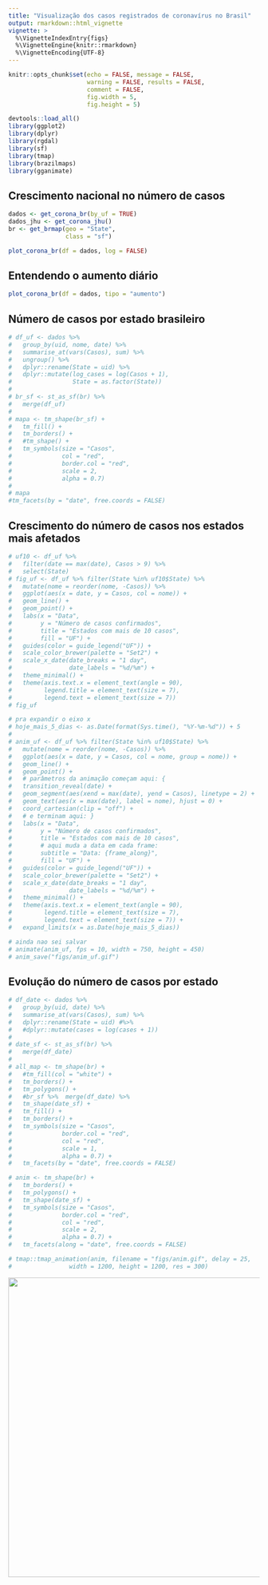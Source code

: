 ```yaml
---
title: "Visualização dos casos registrados de coronavírus no Brasil"
output: rmarkdown::html_vignette
vignette: >
  %\VignetteIndexEntry{figs}
  %\VignetteEngine{knitr::rmarkdown}
  %\VignetteEncoding{UTF-8}
---
```


```r
knitr::opts_chunk$set(echo = FALSE, message = FALSE, 
                      warning = FALSE, results = FALSE, 
                      comment = FALSE, 
                      fig.width = 5, 
                      fig.height = 5)
```


```r
devtools::load_all()
library(ggplot2)
library(dplyr)
library(rgdal)
library(sf)
library(tmap)
library(brazilmaps)
library(gganimate)
```


## Crescimento nacional no número de casos

```r
dados <- get_corona_br(by_uf = TRUE)
dados_jhu <- get_corona_jhu()
br <- get_brmap(geo = "State",
                class = "sf")
```


```r
plot_corona_br(df = dados, log = FALSE)
```


## Entendendo o aumento diário

```r
plot_corona_br(df = dados, tipo = "aumento")
```

## Número de casos por estado brasileiro

```r
# df_uf <- dados %>% 
#   group_by(uid, nome, date) %>%
#   summarise_at(vars(Casos), sum) %>%
#   ungroup() %>% 
#   dplyr::rename(State = uid) %>%
#   dplyr::mutate(log_cases = log(Casos + 1), 
#                 State = as.factor(State))
# 
# br_sf <- st_as_sf(br) %>%  
#   merge(df_uf)
#   
# mapa <- tm_shape(br_sf) +
#   tm_fill() +
#   tm_borders() +
#   #tm_shape() +
#   tm_symbols(size = "Casos", 
#              col = "red", 
#              border.col = "red",
#              scale = 2, 
#              alpha = 0.7)
# 
# mapa
#tm_facets(by = "date", free.coords = FALSE)
```

## Crescimento do número de casos nos estados mais afetados

```r
# uf10 <- df_uf %>% 
#   filter(date == max(date), Casos > 9) %>%
#   select(State)
# fig_uf <- df_uf %>% filter(State %in% uf10$State) %>% 
#   mutate(nome = reorder(nome, -Casos)) %>% 
#   ggplot(aes(x = date, y = Casos, col = nome)) + 
#   geom_line() +
#   geom_point() +
#   labs(x = "Data", 
#        y = "Número de casos confirmados", 
#        title = "Estados com mais de 10 casos", 
#        fill = "UF") +
#   guides(color = guide_legend("UF")) +
#   scale_color_brewer(palette = "Set2") +
#   scale_x_date(date_breaks = "1 day", 
#                date_labels = "%d/%m") +
#   theme_minimal() +
#   theme(axis.text.x = element_text(angle = 90), 
#         legend.title = element_text(size = 7), 
#         legend.text = element_text(size = 7))
# fig_uf
```


```r
# pra expandir o eixo x 
# hoje_mais_5_dias <- as.Date(format(Sys.time(), "%Y-%m-%d")) + 5
# 
# anim_uf <- df_uf %>% filter(State %in% uf10$State) %>% 
#   mutate(nome = reorder(nome, -Casos)) %>% 
#   ggplot(aes(x = date, y = Casos, col = nome, group = nome)) + 
#   geom_line() +
#   geom_point() +
#   # parâmetros da animação começam aqui: {
#   transition_reveal(date) +
#   geom_segment(aes(xend = max(date), yend = Casos), linetype = 2) + 
#   geom_text(aes(x = max(date), label = nome), hjust = 0) +
#   coord_cartesian(clip = "off") +
#   # e terminam aqui: }
#   labs(x = "Data", 
#        y = "Número de casos confirmados", 
#        title = "Estados com mais de 10 casos", 
#        # aqui muda a data em cada frame:
#        subtitle = "Data: {frame_along}",
#        fill = "UF") +
#   guides(color = guide_legend("UF")) +
#   scale_color_brewer(palette = "Set2") +
#   scale_x_date(date_breaks = "1 day", 
#                date_labels = "%d/%m") +
#   theme_minimal() +
#   theme(axis.text.x = element_text(angle = 90), 
#         legend.title = element_text(size = 7), 
#         legend.text = element_text(size = 7)) +
#   expand_limits(x = as.Date(hoje_mais_5_dias))

# ainda nao sei salvar
# animate(anim_uf, fps = 10, width = 750, height = 450)
# anim_save("figs/anim_uf.gif")

```


## Evolução do número de casos por estado

```r
# df_date <- dados %>% 
#   group_by(uid, date) %>%
#   summarise_at(vars(Casos), sum) %>%
#   dplyr::rename(State = uid) #%>%
#   #dplyr::mutate(cases = log(cases + 1))
# 
# date_sf <- st_as_sf(br) %>%  
#   merge(df_date)
# 
# all_map <- tm_shape(br) +
#   #tm_fill(col = "white") +
#   tm_borders() +
#   tm_polygons() +
#   #br_sf %>%  merge(df_date) %>%
#   tm_shape(date_sf) +
#   tm_fill() +
#   tm_borders() +
#   tm_symbols(size = "Casos",
#              border.col = "red", 
#              col = "red", 
#              scale = 1, 
#              alpha = 0.7) +
#   tm_facets(by = "date", free.coords = FALSE)
```


```r
# anim <- tm_shape(br) +
#   tm_borders() +
#   tm_polygons() +
#   tm_shape(date_sf) +
#   tm_symbols(size = "Casos",
#              border.col = "red", 
#              col = "red",
#              scale = 2,
#              alpha = 0.7) +
#   tm_facets(along = "date", free.coords = FALSE)

# tmap::tmap_animation(anim, filename = "figs/anim.gif", delay = 25, 
#                width = 1200, height = 1200, res = 300)
```

<img src="https://raw.githubusercontent.com/liibre/coronabr/master/vignettes/figs/anim.gif" align="center" alt="" width="600" />
